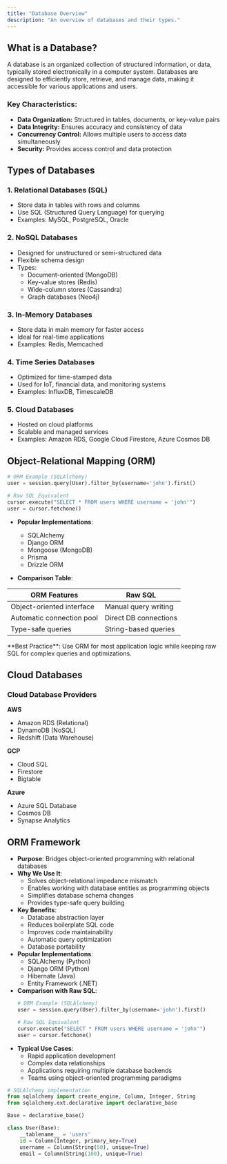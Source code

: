 ```yaml
---
title: "Database Overview"
description: "An overview of databases and their types."
---
```



## What is a Database?

A database is an organized collection of structured information, or data, typically stored electronically in a computer system. Databases are designed to efficiently store, retrieve, and manage data, making it accessible for various applications and users.

### Key Characteristics:
- **Data Organization:** Structured in tables, documents, or key-value pairs
- **Data Integrity:** Ensures accuracy and consistency of data
- **Concurrency Control:** Allows multiple users to access data simultaneously
- **Security:** Provides access control and data protection

## Types of Databases

### 1. Relational Databases (SQL)
- Store data in tables with rows and columns
- Use SQL (Structured Query Language) for querying
- Examples: MySQL, PostgreSQL, Oracle

### 2. NoSQL Databases
- Designed for unstructured or semi-structured data
- Flexible schema design
- Types:
  - Document-oriented (MongoDB)
  - Key-value stores (Redis)
  - Wide-column stores (Cassandra)
  - Graph databases (Neo4j)

### 3. In-Memory Databases
- Store data in main memory for faster access
- Ideal for real-time applications
- Examples: Redis, Memcached

### 4. Time Series Databases
- Optimized for time-stamped data
- Used for IoT, financial data, and monitoring systems
- Examples: InfluxDB, TimescaleDB

### 5. Cloud Databases
- Hosted on cloud platforms
- Scalable and managed services
- Examples: Amazon RDS, Google Cloud Firestore, Azure Cosmos DB

## Object-Relational Mapping (ORM)

```python
# ORM Example (SQLAlchemy)
user = session.query(User).filter_by(username='john').first()

# Raw SQL Equivalent
cursor.execute("SELECT * FROM users WHERE username = 'john'")
user = cursor.fetchone()
```

- **Popular Implementations**:
  - SQLAlchemy 
  - Django ORM 
  - Mongoose (MongoDB)
  - Prisma
  - Drizzle ORM

- **Comparison Table**:

| ORM Features               | Raw SQL                |
|----------------------------|------------------------|
| Object-oriented interface  | Manual query writing  |
| Automatic connection pool  | Direct DB connections  |
| Type-safe queries          | String-based queries   |

<div class="callout">
**Best Practice**: Use ORM for most application logic while keeping raw SQL for complex queries and optimizations.
</div>

## Cloud Databases

### Cloud Database Providers

**AWS**
- Amazon RDS (Relational)
- DynamoDB (NoSQL)
- Redshift (Data Warehouse)

**GCP**
- Cloud SQL
- Firestore
- Bigtable

**Azure**
- Azure SQL Database
- Cosmos DB
- Synapse Analytics



## ORM Framework
- **Purpose**: Bridges object-oriented programming with relational databases
- **Why We Use It**:
  - Solves object-relational impedance mismatch
  - Enables working with database entities as programming objects
  - Simplifies database schema changes
  - Provides type-safe query building
- **Key Benefits**:
  - Database abstraction layer
  - Reduces boilerplate SQL code
  - Improves code maintainability
  - Automatic query optimization
  - Database portability
- **Popular Implementations**:
  - SQLAlchemy (Python)
  - Django ORM (Python)
  - Hibernate (Java)
  - Entity Framework (.NET) 
- **Comparison with Raw SQL**:
  ```python
  # ORM Example (SQLAlchemy)
  user = session.query(User).filter_by(username='john').first()
  
  # Raw SQL Equivalent
  cursor.execute("SELECT * FROM users WHERE username = 'john'")
  user = cursor.fetchone()
  ```
- **Typical Use Cases**:
  - Rapid application development
  - Complex data relationships
  - Applications requiring multiple database backends
  - Teams using object-oriented programming paradigms


```python title="ORM Example"
# SQLAlchemy implementation
from sqlalchemy import create_engine, Column, Integer, String
from sqlalchemy.ext.declarative import declarative_base

Base = declarative_base()

class User(Base):
    __tablename__ = 'users'
    id = Column(Integer, primary_key=True)
    username = Column(String(50), unique=True)
    email = Column(String(100), unique=True)
```


